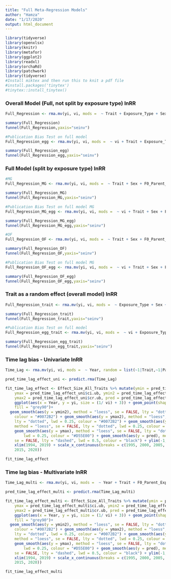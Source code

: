 ```yaml
---
title: "Full Meta-Regression Models"
author: "Hamza"
date: "1/17/2020"
output: html_document
---
```

```r
library(tidyverse)
library(openxlsx)  
library(knitr)
library(metafor)
library(ggplot2)
library(readxl)
library(orchaRd)
library(patchwork)
library(tidyverse)
#Install miktex and then run this to knit a pdf file
#install.packages('tinytex')
#tinytex::install_tinytex()
```

### Overall Model (Full, not split by exposure type) lnRR

```r
Full_Regression <- rma.mv(yi, vi, mods =  ~ Trait + Exposure_Type + Sex + F0_Parent_Exposed, random = list(~1|Paper_ID,~1|Cohort_ID,~1|ES_ID), data=Effect_Size_All_Traits, method = 'REML')

summary(Full_Regression)
funnel(Full_Regression,yaxis="seinv")

#Publication Bias Test on full model
Full_Regression_egg <- rma.mv(yi, vi, mods =  ~ vi + Trait + Exposure_Type + Sex + F0_Parent_Exposed, random = list(~1|Paper_ID,~1|Cohort_ID,~1|ES_ID), data=Effect_Size_All_Traits, method = 'REML')

summary(Full_Regression_egg)
funnel(Full_Regression_egg,yaxis="seinv")

```

### Full Model (split by exposure type) lnRR
```r
#MG
Full_Regression_MG <- rma.mv(yi, vi, mods =  ~ Trait + Sex + F0_Parent_Exposed, random = list(~1|Paper_ID,~1|Cohort_ID,~1|ES_ID), data=MG_ALL, method = 'REML')

summary(Full_Regression_MG)
funnel(Full_Regression_MG,yaxis="seinv")

#Publication Bias Test on full model MG
Full_Regression_MG_egg <- rma.mv(yi, vi, mods =  ~ vi + Trait + Sex + F0_Parent_Exposed, random = list(~1|Paper_ID,~1|Cohort_ID,~1|ES_ID), data=MG_ALL, method = 'REML')

summary(Full_Regression_MG_egg)
funnel(Full_Regression_MG_egg,yaxis="seinv")

#OF
Full_Regression_OF <- rma.mv(yi, vi, mods =  ~ Trait + Sex + F0_Parent_Exposed, random = list(~1|Paper_ID,~1|Cohort_ID,~1|ES_ID), data=OF_ALL, method = 'REML')

summary(Full_Regression_OF)
funnel(Full_Regression_OF,yaxis="seinv")

#Publication Bias Test on full model MG
Full_Regression_OF_egg <- rma.mv(yi, vi, mods =  ~ vi + Trait + Sex + F0_Parent_Exposed, random = list(~1|Paper_ID,~1|Cohort_ID,~1|ES_ID), data=OF_ALL, method = 'REML')

summary(Full_Regression_OF_egg)
funnel(Full_Regression_OF_egg,yaxis="seinv")

```


### Trait as a random effect (overall model) lnRR
```r
Full_Regression_trait <- rma.mv(yi, vi, mods =  ~ Exposure_Type + Sex + F0_Parent_Exposed, random = list(~1|Trait,~1|Paper_ID,~1|Cohort_ID,~1|ES_ID), data=Effect_Size_All_Traits, method = 'REML')

summary(Full_Regression_trait)
funnel(Full_Regression_trait,yaxis="seinv")

#Publication Bias Test on full model
Full_Regression_egg_trait <- rma.mv(yi, vi, mods =  ~ vi + Exposure_Type + Sex + F0_Parent_Exposed, random = list(~1|Trait,~1|Paper_ID,~1|Cohort_ID,~1|ES_ID), data=Effect_Size_All_Traits, method = 'REML')

summary(Full_Regression_egg_trait)
funnel(Full_Regression_egg_trait,yaxis="seinv")
```



### Time lag bias - Univariate lnRR
```r
Time_Lag <- rma.mv(yi, vi, mods =  ~ Year, random = list(~1|Trait,~1|Paper_ID,~1|Cohort_ID,~1|ES_ID), data=Effect_Size_All_Traits, method = 'REML')

pred_time_lag_effect_uni <- predict.rma(Time_Lag)

fit_time_lag_effect <- Effect_Size_All_Traits %>% mutate(ymin = pred_time_lag_effect_uni$ci.lb, 
    ymax = pred_time_lag_effect_uni$ci.ub, ymin2 = pred_time_lag_effect_uni$cr.lb, 
    ymax2 = pred_time_lag_effect_uni$cr.ub, pred = pred_time_lag_effect_uni$pred) %>% 
    ggplot(aes(x = Year, y = yi, size = (1/ vi) + 3)) + geom_point(shape = 21, 
    fill = "grey90")+
  geom_smooth(aes(y = ymin2), method = "loess", se = FALSE, lty = "dotted", lwd = 0.25, 
    colour = "#0072B2") + geom_smooth(aes(y = ymax2), method = "loess", se = FALSE, 
    lty = "dotted", lwd = 0.25, colour = "#0072B2") + geom_smooth(aes(y = ymin), 
    method = "loess", se = FALSE, lty = "dotted", lwd = 0.25, colour = "#D55E00") + 
    geom_smooth(aes(y = ymax), method = "loess", se = FALSE, lty = "dotted", 
        lwd = 0.25, colour = "#D55E00") + geom_smooth(aes(y = pred), method = "loess", 
    se = FALSE, lty = "dashed", lwd = 0.5, colour = "black") + ylim(-1, 2) + 
    xlim(1994, 2019) + scale_x_continuous(breaks = c(1995, 2000, 2005, 2010, 
    2015, 2020)) 

fit_time_lag_effect
```

### Time lag bias - Multivariate lnRR
```r
Time_Lag_multi <- rma.mv(yi, vi, mods =  ~ Year + Trait + F0_Parent_Exposed + Sex + Exposure_Type, random = list(~1|Paper_ID,~1|Cohort_ID,~1|ES_ID), data=Effect_Size_All_Traits, method = 'REML')

pred_time_lag_effect_multi <- predict.rma(Time_Lag_multi)

fit_time_lag_effect_multi <- Effect_Size_All_Traits %>% mutate(ymin = pred_time_lag_effect_multi$ci.lb, 
    ymax = pred_time_lag_effect_multi$ci.ub, ymin2 = pred_time_lag_effect_multi$cr.lb, 
    ymax2 = pred_time_lag_effect_multi$cr.ub, pred = pred_time_lag_effect_multi$pred) %>% 
    ggplot(aes(x = Year, y = yi, size = (1/ vi) + 3)) + geom_point(shape = 21, 
    fill = "grey90")+
  geom_smooth(aes(y = ymin2), method = "loess", se = FALSE, lty = "dotted", lwd = 0.25, 
    colour = "#0072B2") + geom_smooth(aes(y = ymax2), method = "loess", se = FALSE, 
    lty = "dotted", lwd = 0.25, colour = "#0072B2") + geom_smooth(aes(y = ymin), 
    method = "loess", se = FALSE, lty = "dotted", lwd = 0.25, colour = "#D55E00") + 
    geom_smooth(aes(y = ymax), method = "loess", se = FALSE, lty = "dotted", 
        lwd = 0.25, colour = "#D55E00") + geom_smooth(aes(y = pred), method = "loess", 
    se = FALSE, lty = "dashed", lwd = 0.5, colour = "black") + ylim(-1, 2) + 
    xlim(1994, 2019) + scale_x_continuous(breaks = c(1995, 2000, 2005, 2010, 
    2015, 2020)) 

fit_time_lag_effect_multi
```







